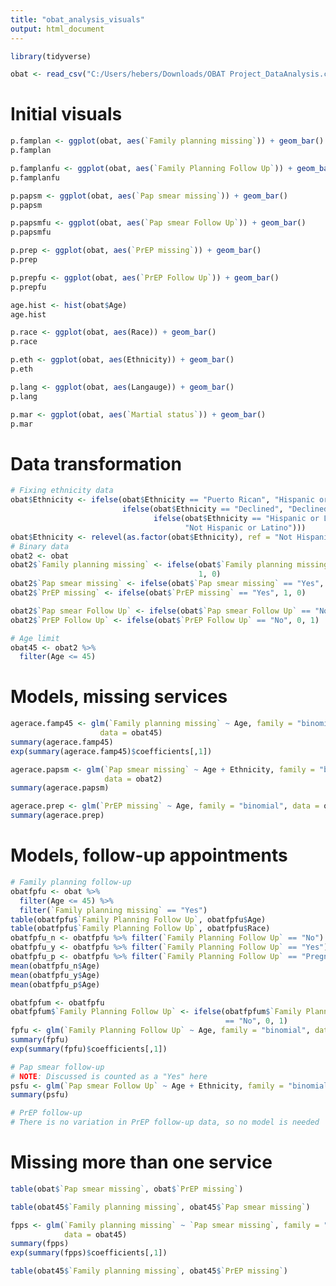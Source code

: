 ```yaml
---
title: "obat_analysis_visuals"
output: html_document
---
```


```r
library(tidyverse)

obat <- read_csv("C:/Users/hebers/Downloads/OBAT Project_DataAnalysis.csv")
```

# Initial visuals

```r
p.famplan <- ggplot(obat, aes(`Family planning missing`)) + geom_bar()
p.famplan

p.famplanfu <- ggplot(obat, aes(`Family Planning Follow Up`)) + geom_bar()
p.famplanfu

p.papsm <- ggplot(obat, aes(`Pap smear missing`)) + geom_bar()
p.papsm

p.papsmfu <- ggplot(obat, aes(`Pap smear Follow Up`)) + geom_bar()
p.papsmfu

p.prep <- ggplot(obat, aes(`PrEP missing`)) + geom_bar()
p.prep

p.prepfu <- ggplot(obat, aes(`PrEP Follow Up`)) + geom_bar()
p.prepfu

age.hist <- hist(obat$Age)
age.hist

p.race <- ggplot(obat, aes(Race)) + geom_bar()
p.race

p.eth <- ggplot(obat, aes(Ethnicity)) + geom_bar()
p.eth

p.lang <- ggplot(obat, aes(Langauge)) + geom_bar()
p.lang

p.mar <- ggplot(obat, aes(`Martial status`)) + geom_bar()
p.mar
```

# Data transformation

```r
# Fixing ethnicity data
obat$Ethnicity <- ifelse(obat$Ethnicity == "Puerto Rican", "Hispanic or Latino", 
                         ifelse(obat$Ethnicity == "Declined", "Declined", 
                                ifelse(obat$Ethnicity == "Hispanic or Latino", "Hispanic or Latino", 
                                       "Not Hispanic or Latino")))
obat$Ethnicity <- relevel(as.factor(obat$Ethnicity), ref = "Not Hispanic or Latino")
# Binary data
obat2 <- obat
obat2$`Family planning missing` <- ifelse(obat$`Family planning missing` == "Yes", 
                                          1, 0)
obat2$`Pap smear missing` <- ifelse(obat$`Pap smear missing` == "Yes", 1, 0)
obat2$`PrEP missing` <- ifelse(obat$`PrEP missing` == "Yes", 1, 0)

obat2$`Pap smear Follow Up` <- ifelse(obat$`Pap smear Follow Up` == "No", 0, 1)
obat2$`PrEP Follow Up` <- ifelse(obat$`PrEP Follow Up` == "No", 0, 1)

# Age limit
obat45 <- obat2 %>% 
  filter(Age <= 45)
```

# Models, missing services

```r
agerace.famp45 <- glm(`Family planning missing` ~ Age, family = "binomial", 
                    data = obat45)
summary(agerace.famp45)
exp(summary(agerace.famp45)$coefficients[,1])

agerace.papsm <- glm(`Pap smear missing` ~ Age + Ethnicity, family = "binomial", 
                     data = obat2)
summary(agerace.papsm)

agerace.prep <- glm(`PrEP missing` ~ Age, family = "binomial", data = obat2)
summary(agerace.prep)
```

# Models, follow-up appointments

```r
# Family planning follow-up
obatfpfu <- obat %>% 
  filter(Age <= 45) %>% 
  filter(`Family planning missing` == "Yes")
table(obatfpfu$`Family Planning Follow Up`, obatfpfu$Age)
table(obatfpfu$`Family Planning Follow Up`, obatfpfu$Race)
obatfpfu_n <- obatfpfu %>% filter(`Family Planning Follow Up` == "No")
obatfpfu_y <- obatfpfu %>% filter(`Family Planning Follow Up` == "Yes")
obatfpfu_p <- obatfpfu %>% filter(`Family Planning Follow Up` == "Pregnant")
mean(obatfpfu_n$Age)
mean(obatfpfu_y$Age)
mean(obatfpfu_p$Age)

obatfpfum <- obatfpfu
obatfpfum$`Family Planning Follow Up` <- ifelse(obatfpfum$`Family Planning Follow Up` 
                                                == "No", 0, 1)
fpfu <- glm(`Family Planning Follow Up` ~ Age, family = "binomial", data = obatfpfum)
summary(fpfu)
exp(summary(fpfu)$coefficients[,1])
```

```r
# Pap smear follow-up
# NOTE: Discussed is counted as a "Yes" here
psfu <- glm(`Pap smear Follow Up` ~ Age + Ethnicity, family = "binomial", data = obat2)
summary(psfu)
```

```r
# PrEP follow-up
# There is no variation in PrEP follow-up data, so no model is needed
```

# Missing more than one service

```r
table(obat$`Pap smear missing`, obat$`PrEP missing`)
```

```r
table(obat45$`Family planning missing`, obat45$`Pap smear missing`)

fpps <- glm(`Family planning missing` ~ `Pap smear missing`, family = "binomial", 
            data = obat45)
summary(fpps)
exp(summary(fpps)$coefficients[,1])
```

```r
table(obat45$`Family planning missing`, obat45$`PrEP missing`)
```

